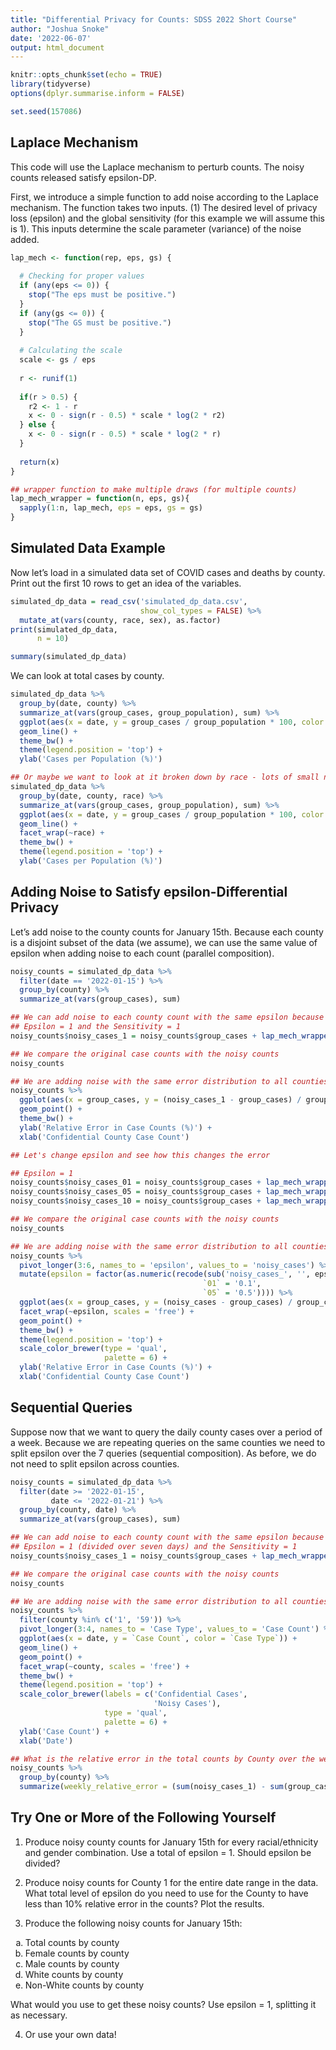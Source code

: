 ```yaml
---
title: "Differential Privacy for Counts: SDSS 2022 Short Course"
author: "Joshua Snoke"
date: '2022-06-07'
output: html_document
---
```


```r
knitr::opts_chunk$set(echo = TRUE)
library(tidyverse)
options(dplyr.summarise.inform = FALSE)

set.seed(157086)
```

## Laplace Mechanism

This code will use the Laplace mechanism to perturb counts. The noisy counts released satisfy epsilon-DP.

First, we introduce a simple function to add noise according to the Laplace mechanism. The function takes two inputs. (1) The desired level of privacy loss (epsilon) and the global sensitivity (for this example we will assume this is 1). This inputs determine the scale parameter (variance) of the noise added.

```r

lap_mech <- function(rep, eps, gs) {
  
  # Checking for proper values
  if (any(eps <= 0)) {
    stop("The eps must be positive.")
  }
  if (any(gs <= 0)) {
    stop("The GS must be positive.")
  }
  
  # Calculating the scale
  scale <- gs / eps
  
  r <- runif(1)
  
  if(r > 0.5) {
    r2 <- 1 - r
    x <- 0 - sign(r - 0.5) * scale * log(2 * r2)
  } else {
    x <- 0 - sign(r - 0.5) * scale * log(2 * r)
  }
  
  return(x)
}

## wrapper function to make multiple draws (for multiple counts)
lap_mech_wrapper = function(n, eps, gs){
  sapply(1:n, lap_mech, eps = eps, gs = gs)
}
```

## Simulated Data Example

Now let's load in a simulated data set of COVID cases and deaths by county. Print out the first 10 rows to get an idea of the variables.

```r
simulated_dp_data = read_csv('simulated_dp_data.csv',
                             show_col_types = FALSE) %>%
  mutate_at(vars(county, race, sex), as.factor)
print(simulated_dp_data,
      n = 10)

summary(simulated_dp_data)
```

We can look at total cases by county.

```r
simulated_dp_data %>%
  group_by(date, county) %>%
  summarize_at(vars(group_cases, group_population), sum) %>%
  ggplot(aes(x = date, y = group_cases / group_population * 100, color = county)) +
  geom_line() +
  theme_bw() +
  theme(legend.position = 'top') +
  ylab('Cases per Population (%)')

## Or maybe we want to look at it broken down by race - lots of small numbers here!
simulated_dp_data %>%
  group_by(date, county, race) %>%
  summarize_at(vars(group_cases, group_population), sum) %>%
  ggplot(aes(x = date, y = group_cases / group_population * 100, color = county)) +
  geom_line() +
  facet_wrap(~race) +
  theme_bw() +
  theme(legend.position = 'top') +
  ylab('Cases per Population (%)')
```


## Adding Noise to Satisfy epsilon-Differential Privacy

Let's add noise to the county counts for January 15th. Because each county is a disjoint subset of the data (we assume), we can use the same value of epsilon when adding noise to each count (parallel composition).

```r
noisy_counts = simulated_dp_data %>%
  filter(date == '2022-01-15') %>%
  group_by(county) %>%
  summarize_at(vars(group_cases), sum)

## We can add noise to each county count with the same epsilon because these are disjoint queries
## Epsilon = 1 and the Sensitivity = 1
noisy_counts$noisy_cases_1 = noisy_counts$group_cases + lap_mech_wrapper(nrow(noisy_counts), eps = 1, gs = 1)

## We compare the original case counts with the noisy counts
noisy_counts

## We are adding noise with the same error distribution to all counties, so we expect those with smaller counts will have more relative error
noisy_counts %>%
  ggplot(aes(x = group_cases, y = (noisy_cases_1 - group_cases) / group_cases * 100)) +
  geom_point() +
  theme_bw() +
  ylab('Relative Error in Case Counts (%)') +
  xlab('Confidential County Case Count')

## Let's change epsilon and see how this changes the error

## Epsilon = 1
noisy_counts$noisy_cases_01 = noisy_counts$group_cases + lap_mech_wrapper(nrow(noisy_counts), eps = 0.1, gs = 1)
noisy_counts$noisy_cases_05 = noisy_counts$group_cases + lap_mech_wrapper(nrow(noisy_counts), eps = 0.5, gs = 1)
noisy_counts$noisy_cases_10 = noisy_counts$group_cases + lap_mech_wrapper(nrow(noisy_counts), eps = 10, gs = 1)

## We compare the original case counts with the noisy counts
noisy_counts

## We are adding noise with the same error distribution to all counties, so those with smaller counts will have larger relative error
noisy_counts %>%
  pivot_longer(3:6, names_to = 'epsilon', values_to = 'noisy_cases') %>%
  mutate(epsilon = factor(as.numeric(recode(sub('noisy_cases_', '', epsilon),
                                           `01` = '0.1',
                                           `05` = '0.5')))) %>%
  ggplot(aes(x = group_cases, y = (noisy_cases - group_cases) / group_cases * 100)) +
  facet_wrap(~epsilon, scales = 'free') +
  geom_point() +
  theme_bw() +
  theme(legend.position = 'top') +
  scale_color_brewer(type = 'qual', 
                     palette = 6) +
  ylab('Relative Error in Case Counts (%)') +
  xlab('Confidential County Case Count')
```


## Sequential Queries

Suppose now that we want to query the daily county cases over a period of a week. Because we are repeating queries on the same counties we need to split epsilon over the 7 queries (sequential composition). As before, we do not need to split epsilon across counties.


```r
noisy_counts = simulated_dp_data %>%
  filter(date >= '2022-01-15',
         date <= '2022-01-21') %>%
  group_by(county, date) %>%
  summarize_at(vars(group_cases), sum)

## We can add noise to each county count with the same epsilon because these are disjoint queries
## Epsilon = 1 (divided over seven days) and the Sensitivity = 1
noisy_counts$noisy_cases_1 = noisy_counts$group_cases + lap_mech_wrapper(nrow(noisy_counts), eps = 1 / 7, gs = 1)

## We compare the original case counts with the noisy counts
noisy_counts

## We are adding noise with the same error distribution to all counties, so we expect those with smaller counts will have more relative error
noisy_counts %>%
  filter(county %in% c('1', '59')) %>%
  pivot_longer(3:4, names_to = 'Case Type', values_to = 'Case Count') %>%
  ggplot(aes(x = date, y = `Case Count`, color = `Case Type`)) +
  geom_line() +
  geom_point() +
  facet_wrap(~county, scales = 'free') +
  theme_bw() +
  theme(legend.position = 'top') +
  scale_color_brewer(labels = c('Confidential Cases',
                                'Noisy Cases'),
                     type = 'qual', 
                     palette = 6) +
  ylab('Case Count') +
  xlab('Date')

## What is the relative error in the total counts by County over the week?
noisy_counts %>% 
  group_by(county) %>%
  summarize(weekly_relative_error = (sum(noisy_cases_1) - sum(group_cases)) / sum(group_cases) * 100)
```


## Try One or More of the Following Yourself

1. Produce noisy county counts for January 15th for every racial/ethnicity and gender combination. Use a total of epsilon = 1. Should epsilon be divided?

2. Produce noisy counts for County 1 for the entire date range in the data. What total level of epsilon do you need to use for the County to have less than 10% relative error in the counts? Plot the results.

3. Produce the following noisy counts for January 15th: 
  (a) Total counts by county
  (b) Female counts by county
  (c) Male counts by county
  (d) White counts by county
  (e) Non-White counts by county

What would you use to get these noisy counts? Use epsilon = 1, splitting it as necessary.

4. Or use your own data!









